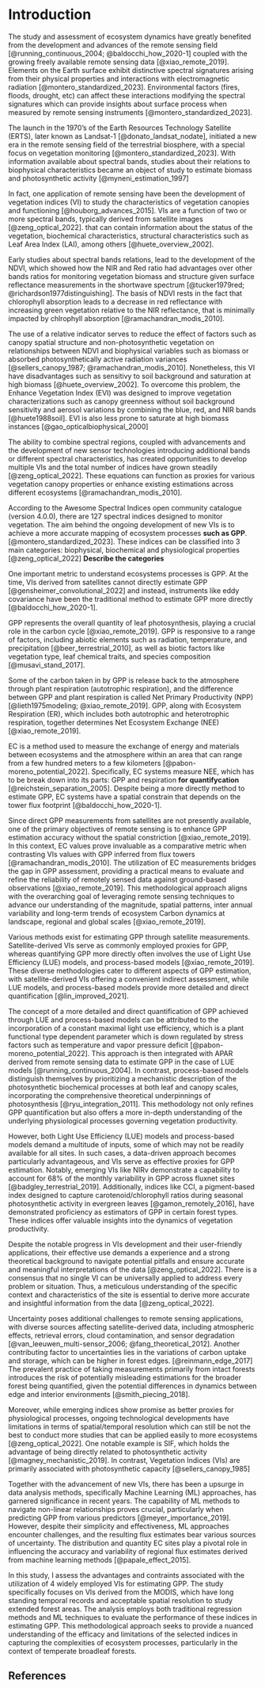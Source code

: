 # Introduction

The study and assessment of ecosystem dynamics have greatly benefited from the
development and advances of the remote sensing field [@running_continuous_2004; @baldocchi_how_2020-1]
coupled with the growing freely available remote sensing 
data [@xiao_remote_2019]. Elements on the Earth surface exhibit
distinctive spectral signatures arising from their physical properties and
interactions with electromagnetic radiation [@montero_standardized_2023].
Environmental factors (fires, floods, drought, etc) can affect these
interactions modifying the spectral signatures which can provide insights about 
surface process when measured by remote sensing instruments [@montero_standardized_2023].

The launch in the 1970's of the  Earth Resources Technology Satellite (ERTS),
later known as Landsat-1 [@donato_landsat_nodate], initiated a new era in the 
remote sensing field of the terrestrial biosphere, with a special focus on 
vegetation monitoring [@montero_standardized_2023]. With information available
about spectral bands, studies about their relations to biophysical
characteristics became an object of study to estimate biomass and photosynthetic
activity [@myneni_estimation_1997]

In fact, one application of remote sensing have been the development of
vegetation indices (VI) to study the characteristics of vegetation canopies and
functioning [@houborg_advances_2015]. VIs are a function of two or more 
spectral bands, typically derived from satellite images [@zeng_optical_2022]. 
that can contain information about the status of the vegetation, biochemical
characteristics, structural characteristics such as Leaf Area Index 
(LAI), among others [@huete_overview_2002].

Early studies about spectral bands relations, lead to the development of the
NDVI, which showed how the NIR and Red ratio had advantages over other bands
ratios for monitoring vegetation biomass and structure given surface reflectance
measurements in the shortwave spectrum [@tucker1979red; @richardson1977distinguishing].
The basis of NDVI rests in the fact that chlorophyll absorption leads to a
decrease in red reflectance with increasing green vegetation relative to the
NIR reflectance, that is minimally impacted by chlrophyll absorption [@ramachandran_modis_2010].

The use of a relative indicator serves to reduce the effect of factors such as 
canopy spatial structure and non-photosynthetic vegetation on relationships 
between NDVI and biophysical variables such as biomass or absorbed 
photosynthetically active radiation variances [@sellers_canopy_1987; @ramachandran_modis_2010].
Nonetheless, this VI have disadvantages such as sensitivy to soil background and saturation at
high biomass [@huete_overview_2002]. To overcome this problem, the Enhance
Vegetation Index (EVI) was designed to improve vegetation characterizations such
as canopy greenness without soil background sensitivity and aerosol variations
by combining the blue, red, and NIR bands [@huete1988soil]. EVI is also less 
prone to saturate at high biomass instances [@gao_opticalbiophysical_2000]

The ability to combine spectral regions, coupled with advancements and  the
development of new sensor technologies introducing additional bands or different
spectral characteristics, has created opportunities to develop multiple VIs  and
the total number of indices have grown steadily [@zeng_optical_2022]. These 
equations can function as proxies for various vegetation canopy properties or 
enhance existing estimations across different ecosystems [@ramachandran_modis_2010].

According to the Awesome Spectral Indices open community catalogue (version
4.0.0), there are 127 spectral indices designed to monitor vegetation. The aim
behind the ongoing development of new VIs is to achieve a more accurate mapping
of ecosystem processes **such as GPP**. [@montero_standardized_2023]. These 
indices can be classified into 3 main categories: biophysical, biochemical and 
physiological properties [@zeng_optical_2022] **Describe the categories**

One important metric to understand ecosystems processes is GPP. At the time, VIs
derived from satellites cannot directly estimate GPP [@gensheimer_convolutional_2022] 
and instead, instruments like eddy covariance have been the traditional method 
to estimate GPP more directly [@baldocchi_how_2020-1].

GPP represents the overall quantity of leaf photosynthesis, playing a crucial
role in the carbon cycle [@xiao_remote_2019]. GPP is responsive to a range
of factors, including abiotic elements such as radiation, temperature, and
precipitation [@beer_terrestrial_2010], as well as biotic factors like
vegetation type, leaf chemical traits, and species composition [@musavi_stand_2017].

Some of the carbon taken in by GPP is release back to the atmosphere through
plant respiration (autotrophic respiration), and the difference between GPP and
plant respiration  is called Net Primary Productivity (NPP) [@lieth1975modeling; @xiao_remote_2019].
GPP, along with Ecosystem Respiration (ER), which includes both autotrophic and
heterotrophic respiration, together determines Net Ecosystem Exchange (NEE)
[@xiao_remote_2019].

EC is a method used to measure the exchange of energy and materials between
ecosystems and the atmosphere within an area that can range from a few hundred
meters to a few kilometers [@pabon-moreno_potential_2022]. Specifically, EC
systems measure NEE, which has to be break down into its parts: GPP and
respiration **for quantifycation** [@reichstein_separation_2005]. Despite being
a more directly method to estimate GPP, EC systems have a spatial constrain that
depends on the tower flux footprint [@baldocchi_how_2020-1].

Since direct GPP measurements from satellites are not presently available, one
of the primary objectives of remote sensing is to enhance GPP estimation
accuracy without the spatial constriction [@xiao_remote_2019]. In this context,
EC values prove invaluable as a comparative metric when contrasting VIs values
with GPP inferred from flux towers [@ramachandran_modis_2010]. The utilization
of EC measurements bridges the gap in GPP assessment, providing a practical
means to evaluate and refine the reliability of remotely sensed data against
ground-based observations [@xiao_remote_2019]. This methodological approach
aligns with the overarching goal of leveraging remote sensing techniques to
advance our understanding  of the magnitude, spatial patterns, inter annual
variability and long-term trends of ecosystem Carbon dynamics at landscape,
regional and global scales [@xiao_remote_2019].

Various methods exist for estimating GPP through satellite measurements.
Satellite-derived VIs serve as commonly employed proxies for GPP, whereas
quantifying GPP more directly often involves the use of Light Use Efficiency
(LUE) models,  and process-based models [@xiao_remote_2019]. These diverse
methodologies cater to different aspects of GPP estimation, with 
satellite-derived VIs offering a convenient indirect assessment, while LUE
models, and process-based models provide more detailed and direct quantification
[@lin_improved_2021].

The concept of a more detailed and direct quantification of GPP achieved through
LUE and process-based models can be attributed to the incorporation of a
constant maximal light use efficiency, which is a plant functional type
dependent parameter which is down regulated by stress factors such as
temperature and vapor pressure deficit [@pabon-moreno_potential_2022]. This
approach is then integrated with APAR derived from remote sensing data to
estimate GPP in the case of LUE models  [@running_continuous_2004]. In contrast,
process-based models distinguish themselves by prioritizing a mechanistic
description of the photosynthetic biochemical processes at both leaf and canopy
scales, incorporating the comprehensive theoretical underpinnings of
photosynthesis [@ryu_integration_2011]. This methodology not only refines GPP
quantification but also offers a more in-depth understanding of the underlying
physiological processes governing vegetation productivity.

However, both Light Use Efficiency (LUE) models and process-based models demand
a multitude of inputs, some of which may not be readily available for all sites.
In such cases, a data-driven approach becomes particularly advantageous, and VIs
serve as effective proxies for GPP estimation. Notably, emerging VIs like NIRv
demonstrate a capability to account for 68% of the monthly variability in GPP
across fluxnet sites [@badgley_terrestrial_2019]. Additionally, indices like
CCI, a pigment-based index designed to capture carotenoid/chlorophyll ratios
during seasonal photosynthetic activity in evergreen leaves [@gamon_remotely_2016],
have demonstrated proficiency as estimators of GPP in certain forest types. These
indices offer valuable insights into the dynamics of vegetation productivity.

Despite the notable progress in VIs development and their user-friendly
applications, their effective use demands a experience and a strong theoretical
background to navigate potential pitfalls and ensure accurate and meaningful
interpretations of the data [@zeng_optical_2022]. There is a consensus that no
single VI can be universally applied to address every problem or situation.
Thus, a meticulous understanding of the specific context and characteristics of
the site is essential to derive more accurate and insightful information from
the data [@zeng_optical_2022].

Uncertainty poses additional challenges to remote sensing applications, with
diverse sources affecting satellite-derived data, including atmospheric effects,
retrieval errors, cloud contamination, and sensor degradation
[@van_leeuwen_multi-sensor_2006; @fang_theoretical_2012]. Another contributing
factor to uncertainties lies in the variations of carbon uptake and storage,
which can be higher in forest edges. [@reinmann_edge_2017] The prevalent
practice of taking measurements primarily from intact forests introduces the
risk of potentially misleading estimations for the broader forest being
quantified, given the potential differences in dynamics between edge and
interior environments [@smith_piecing_2018].

Moreover, while emerging indices show promise as better proxies for
physiological processes, ongoing technological developments have limitations in
terms of spatial/temporal resolution which can still be not the best to conduct
more studies that can be applied easily to more ecosystems [@zeng_optical_2022].
One notable example is SIF, which holds the advantage of being directly related
to photosynthetic activity [@magney_mechanistic_2019]. In contrast, Vegetation
Indices (VIs) are primarily associated with photosynthetic capacity
[@sellers_canopy_1985]

Together with the advancement of new VIs, there has been a upsurge in data
analysis methods, specifically Machine Learning (ML) approaches, has garnered
significance in recent years. The capability of ML methods to navigate
non-linear relationships proves crucial, particularly when predicting GPP from
various predictors [@meyer_importance_2019]. However, despite their simplicity
and effectiveness, ML approaches encounter challenges, and the resulting flux
estimates bear various sources of uncertainty. The distribution and quantity EC
sites play a pivotal role in influencing the accuracy and variability of
regional flux estimates derived from machine learning methods
[@papale_effect_2015].

In this study, I assess the advantages and contraints associated with the
utilization of 4 widely employed VIs for estimating GPP. The study specifically
focuses on VIs derived from the MODIS, which have long standing temporal records
and acceptable spatial resolution to study extended forest areas. The analysis
employs both traditional regression methods and ML techniques to evaluate the
performance of these indices in estimating GPP. This methodological approach
seeks to provide a nuanced understanding of the efficacy and limitations of the
selected indices in capturing the complexities of ecosystem processes,
particularly in the context of temperate broadleaf forests.

\newpage

## References

::: {#refs}
:::
